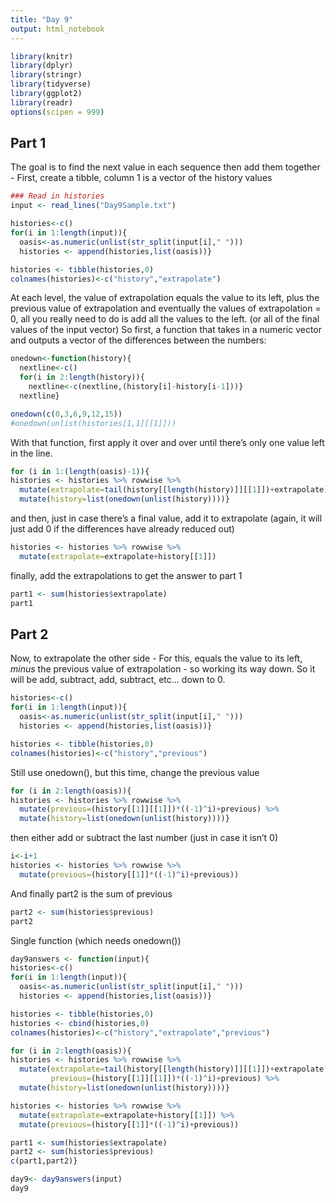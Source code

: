 ```yaml
---
title: "Day 9"
output: html_notebook
---
```

```r
library(knitr)
library(dplyr)
library(stringr)
library(tidyverse)
library(ggplot2)
library(readr)
options(scipen = 999)
```

## Part 1

The goal is to find the next value in each sequence then add them together - 
First, create a tibble, column 1 is a vector of the history values 

```r
### Read in histories
input <- read_lines("Day9Sample.txt")

histories<-c()
for(i in 1:length(input)){
  oasis<-as.numeric(unlist(str_split(input[i]," ")))
  histories <- append(histories,list(oasis))}

histories <- tibble(histories,0)
colnames(histories)<-c("history","extrapolate")
```

At each level, the value of extrapolation equals the value to its left, plus the previous value of extrapolation and eventually the values of extrapolation = 0, all you really need to do is add all the values to the left. (or all of the final values of the input vector)
So first, a function that takes in a numeric vector and outputs a vector of the differences between the numbers:

```r
onedown<-function(history){
  nextline<-c()
  for(i in 2:length(history)){
    nextline<-c(nextline,(history[i]-history[i-1]))}
  nextline}

onedown(c(0,3,6,9,12,15))
#onedown(unlist(histories[1,1][[1]]))
```
With that function, first apply it over and over until there's only one value left in the line.

```r
for (i in 1:(length(oasis)-1)){
histories <- histories %>% rowwise %>%
  mutate(extrapolate=tail(history[[length(history)]][[1]])+extrapolate) %>%
  mutate(history=list(onedown(unlist(history))))}
```
and then, just in case there's a final value, add it to extrapolate (again, it will just add 0 if the differences have already reduced out)

```r
histories <- histories %>% rowwise %>%
  mutate(extrapolate=extrapolate+history[[1]])
```
finally, add the extrapolations to get the answer to part 1

```r
part1 <- sum(histories$extrapolate)
part1
```
## Part 2

Now, to extrapolate the other side - 
For this,  equals the value to its left, *minus* the previous value of extrapolation - so working its way down.  So it will be add, subtract, add, subtract, etc... down to 0.


```r
histories<-c()
for(i in 1:length(input)){
  oasis<-as.numeric(unlist(str_split(input[i]," ")))
  histories <- append(histories,list(oasis))}

histories <- tibble(histories,0)
colnames(histories)<-c("history","previous")
```

Still use onedown(), but this time, change the previous value

```r
for (i in 2:length(oasis)){
histories <- histories %>% rowwise %>%
  mutate(previous=(history[[1]][[1]])*((-1)^i)+previous) %>%
  mutate(history=list(onedown(unlist(history))))}
```
then either add or subtract the last number (just in case it isn't 0)
```r
i<-i+1
histories <- histories %>% rowwise %>%
  mutate(previous=(history[[1]]*((-1)^i)+previous))
```
And finally part2 is the sum of previous
```r
part2 <- sum(histories$previous)
part2
```
Single function (which needs onedown())

```r
day9answers <- function(input){
histories<-c()
for(i in 1:length(input)){
  oasis<-as.numeric(unlist(str_split(input[i]," ")))
  histories <- append(histories,list(oasis))}

histories <- tibble(histories,0)
histories <- cbind(histories,0)
colnames(histories)<-c("history","extrapolate","previous")

for (i in 2:length(oasis)){
histories <- histories %>% rowwise %>%
  mutate(extrapolate=tail(history[[length(history)]][[1]])+extrapolate,
         previous=(history[[1]][[1]])*((-1)^i)+previous) %>%
  mutate(history=list(onedown(unlist(history))))}

histories <- histories %>% rowwise %>%
  mutate(extrapolate=extrapolate+history[[1]]) %>%
  mutate(previous=(history[[1]]*((-1)^i)+previous))

part1 <- sum(histories$extrapolate)
part2 <- sum(histories$previous)
c(part1,part2)}
```


```r
day9<- day9answers(input)
day9
```